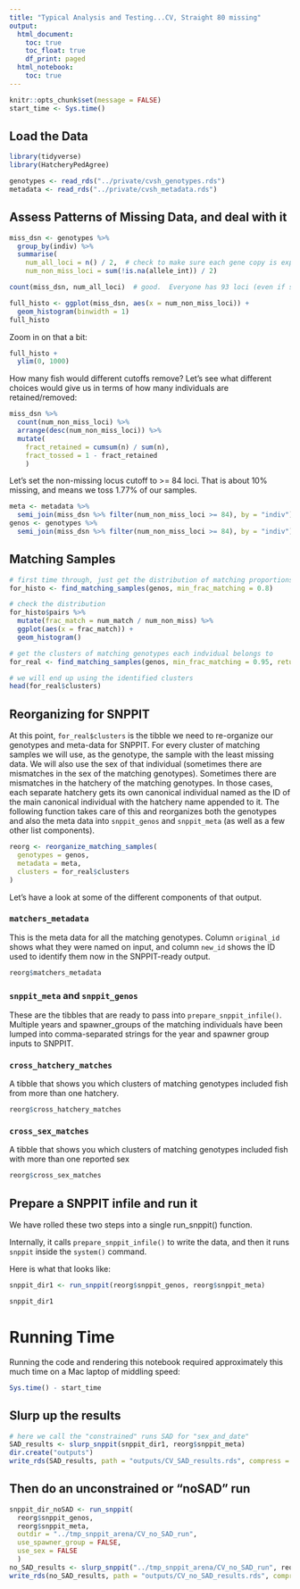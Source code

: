 ```yaml
---
title: "Typical Analysis and Testing...CV, Straight 80 missing"
output: 
  html_document:
    toc: true
    toc_float: true
    df_print: paged
  html_notebook:
    toc: true
---
```


```r
knitr::opts_chunk$set(message = FALSE)
start_time <- Sys.time()
```


## Load the Data

```r
library(tidyverse)
library(HatcheryPedAgree)

genotypes <- read_rds("../private/cvsh_genotypes.rds")
metadata <- read_rds("../private/cvsh_metadata.rds")

```

## Assess Patterns of Missing Data, and deal with it

```r
miss_dsn <- genotypes %>%
  group_by(indiv) %>%
  summarise(
    num_all_loci = n() / 2,  # check to make sure each gene copy is explicitly listed as NA
    num_non_miss_loci = sum(!is.na(allele_int)) / 2)

count(miss_dsn, num_all_loci)  # good.  Everyone has 93 loci (even if some are missing)

full_histo <- ggplot(miss_dsn, aes(x = num_non_miss_loci)) +
  geom_histogram(binwidth = 1)
full_histo
```

Zoom in on that a bit:
```r
full_histo +
  ylim(0, 1000)
```

How many fish would different cutoffs remove?  Let's see what different choices would give us in terms
of how many individuals are retained/removed:
```r
miss_dsn %>%
  count(num_non_miss_loci) %>%
  arrange(desc(num_non_miss_loci)) %>%
  mutate(
    fract_retained = cumsum(n) / sum(n),
    fract_tossed = 1 - fract_retained
    )
```

Let's set the non-missing locus cutoff to >= 84 loci.  That is about 10% missing,
and means we toss 1.77% of our samples.


```r
meta <- metadata %>%
  semi_join(miss_dsn %>% filter(num_non_miss_loci >= 84), by = "indiv")
genos <- genotypes %>%
  semi_join(miss_dsn %>% filter(num_non_miss_loci >= 84), by = "indiv")

```

## Matching Samples

```r

# first time through, just get the distribution of matching proportions
for_histo <- find_matching_samples(genos, min_frac_matching = 0.8)

# check the distribution
for_histo$pairs %>%
  mutate(frac_match = num_match / num_non_miss) %>%
  ggplot(aes(x = frac_match)) +
  geom_histogram()

# get the clusters of matching genotypes each indvidual belongs to
for_real <- find_matching_samples(genos, min_frac_matching = 0.95, return_clusters = TRUE)

# we will end up using the identified clusters
head(for_real$clusters)
```



## Reorganizing for SNPPIT

At this point, `for_real$clusters` is the tibble we need to re-organize our genotypes and meta-data
for SNPPIT.  For every cluster of matching samples we will use, as the genotype, the
sample with the least missing data.  We will also use the sex of that individual (sometimes
there are mismatches in the sex of the matching genotypes).  Sometimes there are mismatches in
the hatchery of the matching genotypes.  In those cases, each separate hatchery gets its own
canonical individual named as the ID of the main canonical individual with the hatchery
name appended to it.  The following function takes care of this and reorganizes both the
genotypes and also the meta data into `snppit_genos` and `snppit_meta` (as well as a few other list
components).
```r
reorg <- reorganize_matching_samples(
  genotypes = genos, 
  metadata = meta, 
  clusters = for_real$clusters
)
```

Let's have a look at some of the different components of that output.

### `matchers_metadata`

This is the meta data for all the matching genotypes.  Column `original_id` shows what they
were named on input, and column `new_id` shows the ID used to identify them now in the
SNPPIT-ready output.
```r
reorg$matchers_metadata
```

### `snppit_meta` and `snppit_genos`

These are the tibbles that are ready to pass into `prepare_snppit_infile()`.  Multiple
years and spawner_groups of the matching individuals have been lumped into
comma-separated strings for the year and spawner group inputs to SNPPIT.

### `cross_hatchery_matches` 

A tibble that shows you which clusters of matching genotypes included fish from more
than one hatchery.
```r
reorg$cross_hatchery_matches
```

### `cross_sex_matches` 

A tibble that shows you which clusters of matching genotypes included fish with more than
one reported sex
```r
reorg$cross_sex_matches
```


## Prepare a SNPPIT infile and run it

We have rolled these two steps into a single run_snppit() function.

Internally, it calls `prepare_snppit_infile()` to write the data,
and then it runs `snppit` inside the `system()` command.

Here is what that looks like:
```r
snppit_dir1 <- run_snppit(reorg$snppit_genos, reorg$snppit_meta)

snppit_dir1
```


# Running Time

Running the code and rendering this notebook required approximately this much time
on a Mac laptop of middling speed:
```r
Sys.time() - start_time
```


## Slurp up the results

```r
# here we call the "constrained" runs SAD for "sex_and_date"
SAD_results <- slurp_snppit(snppit_dir1, reorg$snppit_meta)
dir.create("outputs")
write_rds(SAD_results, path = "outputs/CV_SAD_results.rds", compress = "xz")
```

## Then do an unconstrained or "noSAD" run

```r
snppit_dir_noSAD <- run_snppit(
  reorg$snppit_genos, 
  reorg$snppit_meta, 
  outdir = "../tmp_snppit_arena/CV_no_SAD_run",
  use_spawner_group = FALSE,
  use_sex = FALSE
  )
no_SAD_results <- slurp_snppit("../tmp_snppit_arena/CV_no_SAD_run", reorg$snppit_meta)
write_rds(no_SAD_results, path = "outputs/CV_no_SAD_results.rds", compress = "xz")
```
